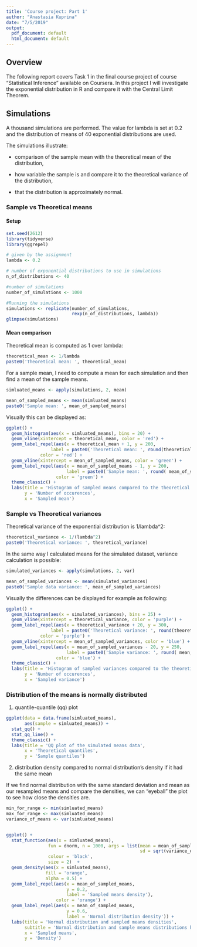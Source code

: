 ```yaml
---
title: 'Course project: Part 1'
author: "Anastasia Kuprina"
date: "7/5/2019"
output:
  pdf_document: default
  html_document: default
---
```


## Overview

The following report covers Task 1 in the final course project of course "Statistical Inference" available on Coursera. In this project I will investigate the exponential distribution in R and compare it with the Central Limit Theorem. 

## Simulations

A thousand simulations are performed. The value for lambda is set at 0.2 and the distribution of means of 40 exponential distributions are used.

The simulations illustrate:

- comparison of the sample mean with the theoretical mean of the distribution, 

- how variable the sample is and compare it to the theoretical variance of the distribution,

- that the distribution is approximately normal.


### Sample vs Theoretical means

#### Setup

```r
set.seed(2612)
library(tidyverse)
library(ggrepel)

# given by the assignment
lambda <- 0.2

# number of exponential distributions to use in simulations
n_of_distributions <- 40

#number of simulations
number_of_simulations <- 1000 

#Running the simulations
simulations <- replicate(number_of_simulations, 
                         rexp(n_of_distributions, lambda))
glimpse(simulations)
```

#### Mean comparison

Theoretical mean is computed as 1 over lambda:
```r

theoretical_mean <- 1/lambda
paste0('Theoretical mean: ', theoretical_mean)

```

For a sample mean, I need to compute a mean for each simulation and then find a mean of the sample means.

```r

simluated_means <- apply(simulations, 2, mean)

mean_of_sampled_means <- mean(simluated_means)
paste0('Sample mean: ', mean_of_sampled_means)

```

Visually this can be displayed as:

```r
ggplot() + 
  geom_histogram(aes(x = simluated_means), bins = 20) + 
  geom_vline(xintercept = theoretical_mean, color = 'red') + 
  geom_label_repel(aes(x = theoretical_mean + 1, y = 200, 
                 label = paste0('Theoretical mean: ', round(theoretical_mean,2))),
             color = 'red') +
  geom_vline(xintercept = mean_of_sampled_means, color = 'green') +
  geom_label_repel(aes(x = mean_of_sampled_means - 1, y = 200, 
                       label = paste0('Sample mean: ', round( mean_of_sampled_means,2))),
                   color = 'green') + 
  theme_classic() +
  labs(title = 'Histogram of sampled means compared to the theoretical mean',
       y = 'Number of occurences',
       x = 'Sampled mean')

```

### Sample vs Theoretical variances

Theoretical variance of the exponential distribution is 1/lambda^2:

```r
theoretical_variance <- 1/(lambda^2)
paste0('Theoretical variance: ', theoretical_variance)
```

In the same way I calculated means for the simulated dataset, variance calculation is possible:

```r

simulated_variances <- apply(simulations, 2, var)

mean_of_sampled_variances <- mean(simulated_variances)
paste0('Sample data variance: ', mean_of_sampled_variances)

```

Visually the differences can be displayed for example as following:

```r
ggplot() + 
  geom_histogram(aes(x = simulated_variances), bins = 25) + 
  geom_vline(xintercept = theoretical_variance, color = 'purple') + 
  geom_label_repel(aes(x = theoretical_variance + 20, y = 300, 
                 label = paste0('Theoretical variance: ', round(theoretical_variance,2))),
             color = 'purple') +
  geom_vline(xintercept = mean_of_sampled_variances, color = 'blue') +
  geom_label_repel(aes(x = mean_of_sampled_variances - 20, y = 250, 
                       label = paste0('Sample variance: ', round( mean_of_sampled_variances,2))),
                   color = 'blue') + 
  theme_classic() +
  labs(title = 'Histogram of sampled variances compared to the theoretical variance',
       y = 'Number of occurences',
       x = 'Sampled variance')

```

### Distribution of the means is normally distributed

1) quantile-quantile (qq) plot

```r
ggplot(data = data.frame(simluated_means),
       aes(sample = simluated_means)) +
  stat_qq() +
  stat_qq_line() +
  theme_classic() +
  labs(title = 'QQ plot of the simulated means data',
       x = 'Theoretical quantiles',
       y = 'Sample quantiles')

```

2) distribution density compared to normal distribution's density if it had the same mean

If we find normal distribution with the same standard deviation and mean as our resampled means and compare the densities, we can "eyeball" the plot to see how close the densities are.

```r
min_for_range <- min(simluated_means)
max_for_range <- max(simluated_means)
variance_of_means <- var(simluated_means)


ggplot() +
  stat_function(aes(x = simluated_means),
                fun = dnorm, n = 1000, args = list(mean = mean_of_sampled_means,
                                                   sd = sqrt(variance_of_means)),
                colour = 'black',
                size = 2)  +
  geom_density(aes(x = simluated_means),
               fill = 'orange',
               alpha = 0.5) +
  geom_label_repel(aes(x = mean_of_sampled_means,
                       y = 0.2,
                       label = 'Sampled means density'),
                   color = 'orange') +
  geom_label_repel(aes(x = mean_of_sampled_means, 
                       y = 0.6,
                       label = 'Normal distribution density')) + 
  labs(title = 'Normal distribution and sampled means densities',
       subtitle = 'Normal distribution and sample means distributions have the same parameters',
       x = 'Sampled means',
       y = 'Density')

```